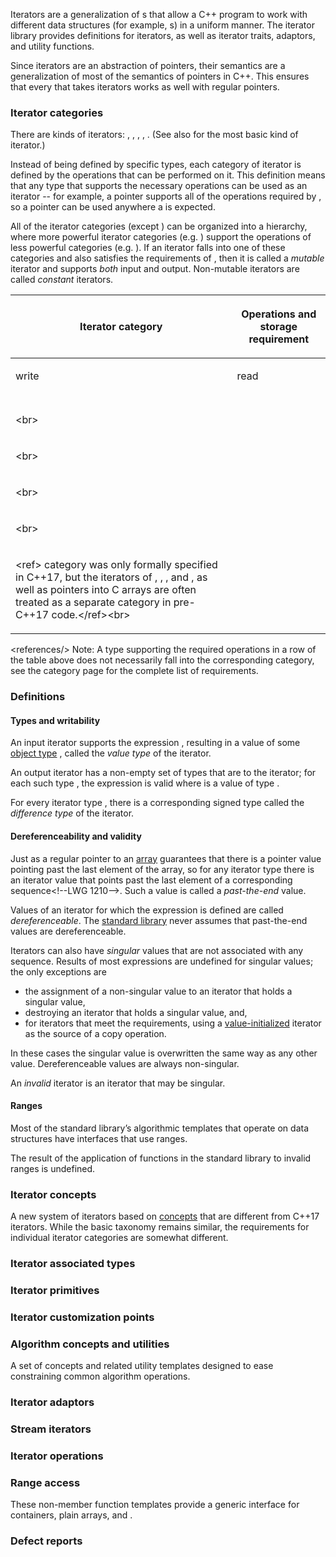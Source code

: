 {{title|Iterator library}}
{{cpp/iterator/navbar}}

Iterators are a generalization of {{lt|cpp/language/pointer}}s that allow a C++ program to work with different data structures (for example, {{lt|cpp/container}}s{{rev inl|since=c++20| and {{lt|cpp/ranges}}}}) in a uniform manner. The iterator library provides definitions for iterators, as well as iterator traits, adaptors, and utility functions.

Since iterators are an abstraction of pointers, their semantics are a generalization of most of the semantics of pointers in C++. This ensures that every {{lt|cpp/language/function template}} that takes iterators works as well with regular pointers.

===Iterator categories===
There are {{rev inl|until=c++17|five}}{{rev inl|since=c++17|six}} kinds of iterators: {{named req|InputIterator}}, {{named req|OutputIterator}}, {{named req|ForwardIterator}}, {{named req|BidirectionalIterator}}, {{named req|RandomAccessIterator}}{{rev inl|since=c++17|, and {{named req|ContiguousIterator}}}}. (See also {{named req|Iterator}} for the most basic kind of iterator.)

Instead of being defined by specific types, each category of iterator is defined by the operations that can be performed on it. This definition means that any type that supports the necessary operations can be used as an iterator -- for example, a pointer supports all of the operations required by {{named req|RandomAccessIterator}}, so a pointer can be used anywhere a {{named req|RandomAccessIterator}} is expected.

All of the iterator categories (except {{named req|OutputIterator}}) can be organized into a hierarchy, where more powerful iterator categories (e.g. {{named req|RandomAccessIterator}}) support the operations of less powerful categories (e.g. {{named req|InputIterator}}). If an iterator falls into one of these categories and also satisfies the requirements of {{named req|OutputIterator}}, then it is called a ''mutable'' iterator and supports ''both'' input and output. Non-mutable iterators are called ''constant'' iterators.

{{rrev|since=c++20|
Iterators are called ''constexpr'' iterators if all operations provided to meet iterator category requirements are {{ls|cpp/language/constexpr#constexpr function}}s.
}}

{|class="wikitable"
!rowspan="3"|Iterator category
!colspan="7"|Operations and storage requirement
|-style="text-align:center;"
|rowspan="2"|{{nbsp|5}}write{{nbsp|5}}
|rowspan="2"|{{nbsp|5}}read{{nbsp|5}}
|colspan="2"|increment
|rowspan="2"|{{nbsp}}decrement{{nbsp}}
|rowspan="2"|{{nbsp|3}}random{{nbsp|3}}&lt;br&gt;access
|rowspan="2"|{{nbsp}}contiguous{{nbsp}}&lt;br&gt;storage
|-style="text-align:center;"
|without&lt;br&gt;{{nbsp|3}}multiple{{nbsp|3}}&lt;br&gt;passes
|with&lt;br&gt;{{nbsp|3}}multiple{{nbsp|3}}&lt;br&gt;passes
|-style="text-align:center;"
|{{named req|Iterator}}
|
|
|{{yes|Required}}
|
|
|
|
|-style="text-align:center;"
|{{named req|OutputIterator}}
|{{yes|Required}}
|
|{{yes|Required}}
|
|
|
|
|-style="text-align:center;"
|{{named req|InputIterator}}&lt;br&gt;{{small|(mutable if supports write operation)}}
|
|{{yes|Required}}
|{{yes|Required}}
|
|
|
|
|-style="text-align:center;"
|{{named req|ForwardIterator}}&lt;br&gt;{{small|(also satisfies {{named req|InputIterator}})}}
|
|{{yes|Required}}
|{{yes|Required}}
|{{yes|Required}}
|
|
|
|-style="text-align:center;"
|{{named req|BidirectionalIterator}}&lt;br&gt;{{small|(also satisfies {{named req|ForwardIterator}})}}
|
|{{yes|Required}}
|{{yes|Required}}
|{{yes|Required}}
|{{yes|Required}}
|
|
|-style="text-align:center;"
|{{named req|RandomAccessIterator}}&lt;br&gt;{{small|(also satisfies {{named req|BidirectionalIterator}})}}
|
|{{yes|Required}}
|{{yes|Required}}
|{{yes|Required}}
|{{yes|Required}}
|{{yes|Required}}
|
|-style="text-align:center;"
|{{nbsp|3}}{{named req|ContiguousIterator}}&lt;ref&gt;{{named req|ContiguousIterator}} category was only formally specified in C++17, but the iterators of {{lc|std::vector}}, {{lc|std::basic_string}}, {{lc|std::array}}, and {{lc|std::valarray}}, as well as pointers into C arrays are often treated as a separate category in pre-C++17 code.&lt;/ref&gt;&lt;br&gt;{{small|(also satisfies {{named req|RandomAccessIterator}})}}
|
|{{yes|Required}}
|{{yes|Required}}
|{{yes|Required}}
|{{yes|Required}}
|{{yes|Required}}
|{{yes|Required}}
|}
&lt;references/&gt;
Note: A type supporting the required operations in a row of the table above does not necessarily fall into the corresponding category, see the category page for the complete list of requirements.

===Definitions===
====Types and writability====
An input iterator {{c|i}} supports the expression {{c|*i}}, resulting in a value of some [[cpp/language/type|object type]] {{tt|T}}, called the ''value type'' of the iterator.

An output iterator {{c|i}} has a non-empty set of types that are {{rev inl|until=c++20|''writable''}}{{rev inl|since=c++20|{{ltt|cpp/iterator/indirectly_writable}}}} to the iterator; for each such type {{tt|T}}, the expression {{c|1=*i = o}} is valid where {{c|o}} is a value of type {{tt|T}}.

For every iterator type {{tt|X}} {{rev inl|until=c++20|for which equality is defined}}, there is a corresponding signed {{rev inl|until=c++20|[[cpp/language/types#Signed and unsigned integer types|integer]]}}{{rev inl|since=c++20|{{rl|is-integer-like|integer-like}}}} type called the ''difference type'' of the iterator.

====Dereferenceability and validity====
Just as a regular pointer to an [[cpp/language/array|array]] guarantees that there is a pointer value pointing past the last element of the array, so for any iterator type there is an iterator value that points past the last element of a corresponding sequence&lt;!--LWG 1210--&gt;. Such a value is called a ''past-the-end'' value.

Values of an iterator {{c|i}} for which the expression {{c|*i}} is defined are called ''dereferenceable''. The [[cpp/standard library|standard library]] never assumes that past-the-end values are dereferenceable.

Iterators can also have ''singular'' values that are not associated with any sequence. Results of most expressions are undefined for singular values; the only exceptions are
* the assignment of a non-singular value to an iterator that holds a singular value,
* destroying an iterator that holds a singular value, and,
* for iterators that meet the {{named req|DefaultConstructible}} requirements, using a [[cpp/language/value initialization|value-initialized]] iterator as the source of a copy {{rev inl|since=c++11|or move}} operation.
In these cases the singular value is overwritten the same way as any other value. Dereferenceable values are always non-singular.

An ''invalid'' iterator is an iterator that may be singular.

====Ranges====
Most of the standard library’s algorithmic templates that operate on data structures have interfaces that use ranges.

{{rev begin}}
{{rev|until=c++20|
An iterator {{c|j}} is called ''reachable'' from an iterator {{c|i}} if and only if there is a finite sequence of applications of the expression {{c|++i}} that makes {{c|1=i == j}}. If {{c|j}} is reachable from {{c|i}}, they refer to elements of the same sequence.

A ''range'' is a pair of iterators that designate the beginning and end of the computation. A range {{range|i|i}} is an empty range; in general, a range {{range|i|j}} refers to the elements in the data structure starting with the element pointed to by {{c|i}} and up to but not including the element pointed to by {{c|j}}.

Range {{range|i|j}} is ''valid'' if and only if {{c|j}} is reachable from {{c|i}}.
}}
{{rev|since=c++20|
A ''range'' can be denoted by either
* {{range|i|s}}, with an iterator {{c|i}} and a ''sentinel'' {{c|s}} that designate the beginning and end of the computation ({{c|i}} and {{c|s}} can have different types), or
* {{counted range|i|n}}, with an iterator {{c|i}} and a count {{c|n}} that designate the beginning and the number of elements to which the computation is to be applied.

=====Iterator-sentinel range=====
An iterator and a sentinel denoting a range are comparable. {{range|i|s}} is empty if {{c|1=i == s}}; otherwise, {{range|i|s}} refers to the elements in the data structure starting with the element pointed to by {{c|i}} and up to but not including the element, if any, pointed to by the first iterator {{c|j}} such that {{c|1=j == s}}.

A sentinel {{c|s}} is called ''reachable'' from an iterator {{c|i}} if and only if there is a finite sequence of applications of the expression {{c|++i}} that makes {{c|1=i == s}}.

If {{c|s}} is reachable from {{c|i}}, {{range|i|s}} denotes a ''valid'' range.

=====Counted range=====
A ''counted range'' {{counted range|i|n}} is empty if {{c|1=n == 0}}; otherwise, {{counted range|i|n}} refers to the {{c|n}} elements in the data structure starting with the element pointed to by {{c|i}} and up to but not including the element, if any, pointed to by the result of {{c|n}} applications of {{c|++i}}.

A counted range {{counted range|i|n}} is ''valid'' if and only if
* {{c|1=n == 0}}; or
* all of the following conditions are satisfied:
** {{c|n}} is positive,
** {{c|i}} is dereferenceable, and
** {{counted range|++i|--n}} is valid.
}}
{{rev end}}

The result of the application of functions in the standard library to invalid ranges is undefined.

{{anchor|Iterator concepts}}
===Iterator concepts {{mark since c++20}}===
A new system of iterators based on [[cpp/language/constraints|concepts]] that are different from C++17 iterators. While the basic taxonomy remains similar, the requirements for individual iterator categories are somewhat different.

{{dsc begin}}
{{dsc namespace|std}}
{{dsc inc|cpp/iterator/dsc indirectly_readable}}
{{dsc inc|cpp/iterator/dsc indirectly_writable}}
{{dsc inc|cpp/iterator/dsc weakly_incrementable}}
{{dsc inc|cpp/iterator/dsc incrementable}}
{{dsc inc|cpp/iterator/dsc is-integer-like}}
{{dsc inc|cpp/iterator/dsc input_or_output_iterator}}
{{dsc inc|cpp/iterator/dsc sentinel_for}}
{{dsc inc|cpp/iterator/dsc sized_sentinel_for}}
{{dsc inc|cpp/iterator/dsc input_iterator}}
{{dsc inc|cpp/iterator/dsc output_iterator}}
{{dsc inc|cpp/iterator/dsc forward_iterator}}
{{dsc inc|cpp/iterator/dsc bidirectional_iterator}}
{{dsc inc|cpp/iterator/dsc random_access_iterator}}
{{dsc inc|cpp/iterator/dsc contiguous_iterator}}
{{dsc end}}

{{anchor|Iterator associated types}}
===Iterator associated types {{mark since c++20}}===
{{dsc begin}}
{{dsc namespace|std}}
{{dsc inc|cpp/iterator/dsc incrementable_traits}}
{{dsc inc|cpp/iterator/dsc indirectly_readable_traits}}
{{dsc inc|cpp/iterator/dsc iter_t}}
{{dsc end}}

===Iterator primitives===
{{dsc begin}}
{{dsc inc|cpp/iterator/dsc iterator_traits}}
{{dsc inc|cpp/iterator/dsc iterator_tags}}
{{dsc inc|cpp/iterator/dsc iterator}}
{{dsc end}}

{{anchor|Iterator customization points}}
===Iterator customization points {{mark since c++20}}===
{{dsc begin}}
{{dsc namespace|std::ranges}}
{{dsc inc|cpp/iterator/ranges/dsc iter_move}}
{{dsc inc|cpp/iterator/ranges/dsc iter_swap}}
{{dsc end}}

{{anchor|Algorithm concepts and utilities}}
===Algorithm concepts and utilities {{mark since c++20}}===
A set of concepts and related utility templates designed to ease constraining common algorithm operations.

{{dsc begin}}
{{dsc header|iterator}}
{{dsc namespace|std}}
{{dsc h2|Indirect callable concepts}}
{{dsc inc|cpp/iterator/dsc indirectly_unary_invocable}}
{{dsc inc|cpp/iterator/dsc indirect_unary_predicate}}
{{dsc inc|cpp/iterator/dsc indirect_binary_predicate}}
{{dsc inc|cpp/iterator/dsc indirect_equivalence_relation}}
{{dsc inc|cpp/iterator/dsc indirect_strict_weak_order}}
{{dsc h2|Common algorithm requirements}}
{{dsc inc|cpp/iterator/dsc indirectly_movable}}
{{dsc inc|cpp/iterator/dsc indirectly_movable_storable}}
{{dsc inc|cpp/iterator/dsc indirectly_copyable}}
{{dsc inc|cpp/iterator/dsc indirectly_copyable_storable}}
{{dsc inc|cpp/iterator/dsc indirectly_swappable}}
{{dsc inc|cpp/iterator/dsc indirectly_comparable}}
{{dsc inc|cpp/iterator/dsc permutable}}
{{dsc inc|cpp/iterator/dsc mergeable}}
{{dsc inc|cpp/iterator/dsc sortable}}
{{dsc h2|Utilities}}
{{dsc inc|cpp/iterator/dsc indirect_result_t}}
{{dsc inc|cpp/iterator/dsc projected}}
{{dsc inc|cpp/iterator/dsc projected_value_t}}
{{dsc end}}

===Iterator adaptors===
{{dsc begin}}
{{dsc inc|cpp/iterator/dsc reverse_iterator}}
{{dsc inc|cpp/iterator/dsc make_reverse_iterator}}

{{dsc inc|cpp/iterator/dsc back_insert_iterator}}
{{dsc inc|cpp/iterator/dsc back_inserter}}
{{dsc inc|cpp/iterator/dsc front_insert_iterator}}
{{dsc inc|cpp/iterator/dsc front_inserter}}
{{dsc inc|cpp/iterator/dsc insert_iterator}}
{{dsc inc|cpp/iterator/dsc inserter}}

{{dsc inc|cpp/iterator/dsc basic_const_iterator}}
{{dsc inc|cpp/iterator/dsc const_iterator}}
{{dsc inc|cpp/iterator/dsc const_sentinel}}
{{dsc inc|cpp/iterator/dsc make_const_iterator}}
{{dsc inc|cpp/iterator/dsc make_const_sentinel}}

{{dsc inc|cpp/iterator/dsc move_iterator}}
{{dsc inc|cpp/iterator/dsc move_sentinel}}
{{dsc inc|cpp/iterator/dsc make_move_iterator}}

{{dsc inc|cpp/iterator/dsc common_iterator}}
{{dsc inc|cpp/iterator/dsc default_sentinel_t}}
{{dsc inc|cpp/iterator/dsc counted_iterator}}
{{dsc inc|cpp/iterator/dsc unreachable_sentinel_t}}
{{dsc end}}

===Stream iterators===
{{dsc begin}}
{{dsc inc|cpp/iterator/dsc istream_iterator}}
{{dsc inc|cpp/iterator/dsc ostream_iterator}}
{{dsc inc|cpp/iterator/dsc istreambuf_iterator}}
{{dsc inc|cpp/iterator/dsc ostreambuf_iterator}}
{{dsc end}}

===Iterator operations===
{{dsc begin}}
{{dsc header|iterator}}
{{dsc inc|cpp/iterator/dsc advance}}
{{dsc inc|cpp/iterator/dsc distance}}
{{dsc inc|cpp/iterator/dsc next}}
{{dsc inc|cpp/iterator/dsc prev}}
{{dsc inc|cpp/iterator/ranges/dsc advance}}
{{dsc inc|cpp/iterator/ranges/dsc distance}}
{{dsc inc|cpp/iterator/ranges/dsc next}}
{{dsc inc|cpp/iterator/ranges/dsc prev}}
{{dsc end}}

{{anchor|Range access}}
===Range access {{mark since c++11}}===
These non-member function templates provide a generic interface for containers, plain arrays, and {{lc|std::initializer_list}}.
{{dsc begin}}
{{dsc header|array}}
{{dsc header|deque}}
{{dsc header|flat_map}}
{{dsc header|flat_set}}
{{dsc header|forward_list}}
{{dsc header|inplace_vector}}
{{dsc header|iterator}}
{{dsc header|list}}
{{dsc header|map}}
{{dsc header|regex}}
{{dsc header|set}}
{{dsc header|span}}
{{dsc header|string}}
{{dsc header|string_view}}
{{dsc header|unordered_map}}
{{dsc header|unordered_set}}
{{dsc header|vector}}
{{dsc namespace|std}}
{{dsc inc|cpp/iterator/dsc begin}}
{{dsc inc|cpp/iterator/dsc end}}
{{dsc inc|cpp/iterator/dsc rbegin}}
{{dsc inc|cpp/iterator/dsc rend}}
{{dsc inc|cpp/iterator/dsc size}}
{{dsc inc|cpp/iterator/dsc empty}}
{{dsc inc|cpp/iterator/dsc data}}
{{dsc end}}

===Defect reports===
{{dr list begin}}
{{dr list item|wg=cwg|dr=1181|std=C++98|before=array types could not be value types|after=they can}}
{{dr list item|wg=lwg|dr=208|std=C++98|before=past-the-end iterators were always non-singular|after=they can be singular}}
{{dr list item|wg=lwg|dr=278|std=C++98|before=the validity of an iterator was not defined|after=defined to be always non-singular}}
{{dr list item|wg=lwg|dr=324|std=C++98|before=output iterators had value types|after=output iterators have writable types instead}}
{{dr list item|wg=lwg|dr=407|std=C++98|before=singular iterators could not be destroyed|after=allowed}}
{{dr list item|wg=lwg|dr=408|paper=N3066|std=C++98|before=singular iterators could not be copied|after=allowed if they are value-initialized}}
{{dr list item|wg=lwg|dr=1185|paper=N3066|std=C++98|before={{named req|ForwardIterator}}, {{named req|BidirectionalIterator}}&lt;br&gt;and {{named req|RandomAccessIterator}}&lt;br&gt;always satisfy {{named req|OutputIterator}}|after=they might not satisfy {{named req|OutputIterator}}}}
{{dr list item|wg=lwg|dr=1210|paper=N3066|std=C++98|before=the definition of iterator singularity and&lt;br&gt;reachability depended on containers|after=depend on sequences instead}}
{{dr list item|wg=lwg|dr=3009|std=C++17|before={{header|string_view}} did not provide the&lt;br&gt;range access function templates|after=provides these templates}}
{{dr list item|wg=lwg|dr=3987|std=C++23|before={{header|flat_map}} and {{header|flat_set}} did not&lt;br&gt;provide the range access function templates|after=provide these templates}}
{{dr list end}}

{{langlinks|ar|de|es|fr|it|ja|ko|pt|ru|tr|zh}}